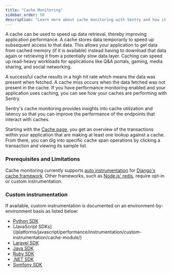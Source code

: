 ```yaml
---
title: "Cache Monitoring"
sidebar_order: 50
description: "Learn more about cache monitoring with Sentry and how it can help improve your application's performance."
---
```


<Include name="feature-stage-alpha.mdx" />

A cache can be used to speed up data retrieval, thereby improving application performance. A cache stores data temporarily to speed up subsequent access to that data. This allows your application to get data from cached memory (if it is available) instead having to download that data again or retrieving it from a potentially slow data layer. Caching can speed up read-heavy workloads for applications like Q&A portals, gaming, media sharing, and social networking.

A successful cache results in a high hit rate which means the data was present when fetched. A cache miss occurs when the data fetched was not present in the cache. If you have performance monitoring enabled and your application uses caching, you can see how your caches are performing with Sentry.

Sentry's cache monitoring provides insights into cache utilization and latency so that you can improve the performance of the endpoints that interact with caches.

Starting with the [Cache page](/orgredirect/organizations/:orgslug/performance/cache/), you get an overview of the transactions within your application that are making at least one lookup against a cache. From there, you can dig into specific cache span operations by clicking a transaction and viewing its sample list.

### Prerequisites and Limitations

Cache monitoring currently supports [auto instrumentation](/platform-redirect/?next=%2Fperformance%2Finstrumentation%2Fautomatic-instrumentation) for [Django's cache framework](https://docs.djangoproject.com/en/5.0/topics/cache/). Other frameworks, such as [Node.js' redis](https://www.npmjs.com/package/redis), require opt-in or custom instrumentation.

### Custom instrumentation

If available, custom instrumentation is documented on an environment-by-environment basis as listed below:

- [Python SDK](/platforms/python/performance/instrumentation/custom-instrumentation/cache-module/)
- [JavaScript SDKs] (/platforms/javascript/performance/instrumentation/custom-instrumentation/cache-module/)
- [Laravel SDK](/platforms/php/guides/laravel/performance/instrumentation/custom-instrumentation/)
- [Java SDK](/platforms/java/distributed-tracing/custom-instrumentation/)
- [Ruby SDK](/platforms/ruby/)
- [.NET SDK](/platforms/dotnet/distributed-tracing/custom-instrumentation/)
- [Symfony SDK](/platforms/php/guides/symfony/distributed-tracing/custom-instrumentation/)
